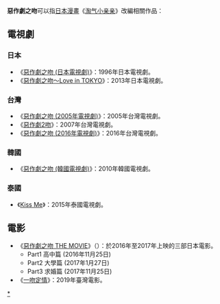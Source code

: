 '''惡作劇之吻'''可以指[[日本漫畫|日本漫畫]]《[[淘气小亲亲|淘气小亲亲]]》改編相關作品：

==電視劇==
===日本===
*《[[恶作剧之吻_(1996年电视剧)|惡作劇之吻 (日本電視劇)]]》：1996年日本電視劇。
*《[[惡作劇之吻～Love_in_TOKYO|惡作劇之吻～Love in TOKYO]]》：2013年日本電視劇。
===台灣===
*《[[惡作劇之吻_(2005年電視劇)|惡作劇之吻 (2005年電視劇)]]》：2005年台灣電視劇。
*《[[惡作劇2吻|惡作劇2吻]]》：2007年台灣電視劇。
*《[[惡作劇之吻_(2016年電視劇)|惡作劇之吻 (2016年電視劇)]]》：2016年台灣電視劇。
===韓國===
*《[[惡作劇之吻_(韓國電視劇)|惡作劇之吻 (韓國電視劇)]]》：2010年韓國電視劇。
===泰國===
*《[[Kiss_Me|Kiss Me]]》：2015年泰國電視劇。

==電影==
*《[[惡作劇之吻_THE_MOVIE|惡作劇之吻 THE MOVIE]]》（{{lang|ja|イタズラなKiss THE MOVIE}}）：於2016年至2017年上映的三部日本電影。
**Part1 高中篇 (2016年11月25日)
**Part2 大學篇 (2017年1月27日)
**Part3 求婚篇 (2017年11月25日)
*《[[一吻定情_(電影)|一吻定情]]》：2019年臺灣電影。

{{消歧義|e|Cat=五字作品消歧義}}
[[Category:淘氣小親親|*]]